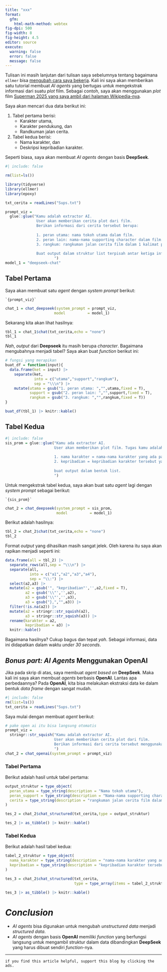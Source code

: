 ```yaml
---
title: "xxx"
format:
  gfm:
    html-math-method: webtex
fig-dpi: 500
fig-width: 8
fig-height: 4.5
editor: source
execute:
  warning: false
  error: false
  message: false
---
```


Tulisan ini masih lanjutan dari tulisan saya sebelumnya tentang bagaimana `ellmer` bisa [mengubah cara saya bekerja](https://ikanx101.com/blog/agentic-ellmer/). Kali ini saya akan memberikan satu tutorial membuat _AI agents_ yang bertugas untuk mengekstrak informasi dari suatu _plot_ film. Sebagai contoh, saya akan menggunakan _plot_ film [Superman 2025 yang saya ambil dari halaman Wikipedia-nya](https://en.wikipedia.org/wiki/Superman_(2025_film)). 

Saya akan mencari dua data berikut ini:

1. Tabel pertama berisi:
    - Karakter utama,
    - Karakter pendukung, dan
    - Randkuman jalan cerita.
1. Tabel kedua berisi:
    - Nama karakter, dan
    - Deskripsi kepribadian karakter.
    
Seperti biasa, saya akan membuat _AI agents_ dengan basis __DeepSeek__.

```r
#| include: false

rm(list=ls())

library(tidyverse)
library(ellmer)
library(epoxy)

txt_cerita = readLines("Sups.txt")

prompt_viz =
  glue::glue("Kamu adalah extractor AI.
              User akan memberikan cerita plot dari film.
              Berikan informasi dari cerita tersebut berupa:
                      
              1. peran utama: nama tokoh utama dalam film.
              2. peran lain: nama-nama supporting character dalam film. Gunakan koma sebagai pembatas.
              3. rangkum: rangkuman jalan cerita film dalam 1 kalimat padat dan jelas.
              
              Buat output dalam struktur list terpisah antar ketiga informasi yang didapatkan.
                      ")
model_1 = "deepseek-chat"

```


## Tabel Pertama

Saya akan membuat satu _agent_ dengan _system prompt_ berikut:

```epoxy
`{prompt_viz}`
```

```r
chat_1 = chat_deepseek(system_prompt = prompt_viz,
                      model          = model_1)
```

Sekarang kita akan lihat hasilnya:

```r
tbl_1 = chat_1$chat(txt_cerita,echo = "none")
tbl_1
```

_Nah_, _output_ dari __Deepseek__ itu masih berupa _character_. Bagaimana mengubahnya menjadi tabel? Saya akan buat _function_ berikut ini:

```r
# fungsi yang merapikan
buat_df = function(input){
  data.frame(ket = input) |> 
    separate(ket,
             into = c("utama","support","rangkum"),
             sep = "\\\n") |> 
    mutate(utama = gsub("1. peran utama: ","",utama,fixed = T),
           support = gsub("2. peran lain: ","",support,fixed = T),
           rangkum = gsub("3. rangkum: ","",rangkum,fixed = T))
}
```

```r
buat_df(tbl_1) |> knitr::kable()
```


## Tabel Kedua

```r
#| include: false
sis_prom = glue::glue("Kamu ada extractor AI.
                      User akan memberikan plot film. Tugas kamu adalah memberikan rangkuman informasi berikut ini:
                      
                      1. nama karakter = nama-nama karakter yang ada pada plot.
                      2. kepribadian = kepribadian karakter tersebut yang dijelaskan dalam satu kalimat.
                      
                      buat output dalam bentuk list.
                      ")
```

Untuk mengekstrak tabel kedua, saya akan buat satu _agent_ lagi dengan _system prompt_ sebagai berikut:

```epoxy
`{sis_prom}`
```

```r
chat_2 = chat_deepseek(system_prompt = sis_prom,
                       model          = model_1)

```

Berikut adalah hasilnya:

```r
tbl_2 = chat_2$chat(txt_cerita,echo = "none")
tbl_2
```

Format _output_ yang dihasilkan masih sangat jelek. Oleh karena itu saya akan rapikan menjadi seperti ini:

```r
data.frame(all = tbl_2) |> 
  separate_rows(all,sep = "\\\n") |> 
  separate(all,
           into = c("a1","a2","a3","a4"),
           sep = "\\:") |> 
  select(a2,a3) |> 
  mutate(a2 = gsub('", "kepribadian"','',a2,fixed = T),
         a2 = gsub('\\"','',a2),
         a3 = gsub('\\"','',a3),
         a3 = gsub("},","",a3)) |> 
  filter(!is.na(a2)) |> 
  mutate(a2 = stringr::str_squish(a2),
         a3 = stringr::str_squish(a3)) |> 
  rename(karakter = a2,
         kepribadian = a3) |> 
  knitr::kable()
```

Bagaimana hasilnya? Cukup bagus dan tepat _yah_. Sebagai informasi, data ini didapatkan dalam waktu _under 30 seconds_.

## _Bonus part: AI Agents_ Menggunakan OpenAI

Jika pada skrip di atas, saya membuat _agent based on_ __DeepSeek__. Maka kali ini saya akan membuat _agents_ berbasis __OpenAI__. Lantas apa perbedaannya? Pada __OpenAI__, kita bisa melakukan ekstraksi data ke dalam bentuk _data frame_ dengan sangat mudah.

```r
#| include: false
rm(list=ls())
txt_cerita = readLines("Sups.txt")
```

Saya mulai dengan membuat _agent_ berikut:

```r
# pake open ai itu bisa langsung otomatis
prompt_viz =
  stringr::str_squish("Kamu adalah extractor AI.
                      User akan memberikan cerita plot dari film.
                      Berikan informasi dari cerita tersebut menggunakan bahasa Indonesia
                      ")
chat_2 = chat_openai(system_prompt = prompt_viz)
```

### Tabel Pertama

Berikut adalah hasil untuk tabel pertama:

```r
output_struktur = type_object(
  peran_utama = type_string(description = "Nama tokoh utama"),
  peran_support = type_string(description = "Nama-nama supporting character, gunakan koma sebagai pembatas"),
  cerita = type_string(description = "rangkuman jalan cerita film dalam 1 kalimat padat dan jelas.")
)

tes_2 = chat_2$chat_structured(txt_cerita,type = output_struktur)

tes_2 |> as_tibble() |> knitr::kable()
```

### Tabel Kedua

Berikut adalah hasil tabel kedua:

```r
tabel_2_struktur = type_object(
  nama_karakter = type_string(description = "nama-nama karakter yang ada pada plot cerita film"),
  kepribadian = type_string(description = "kepribadian karakter tersebut yang dijelaskan dalam satu kalimat")
)

tes_3 = chat_2$chat_structured(txt_cerita,
                               type = type_array(items = tabel_2_struktur))

tes_3 |> as_tibble() |> knitr::kable()

```


# _Conclusion_

- _AI agents_ bisa digunakan untuk mengubah _unstructured data_ menjadi _structured data_.
- _AI agents_ dengan basis __OpenAI__ memiliki _function_ yang berfungsi langsung untuk mengambil struktur dalam data dibandingkan __DeepSeek__ yang harus dibuat sendiri _function_-nya.


---
  
`if you find this article helpful, support this blog by clicking the ads.`



